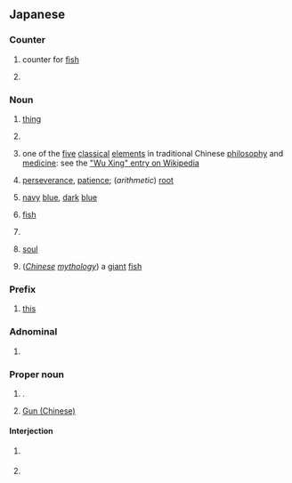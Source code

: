 {{also|ごん}}
==Japanese==

===Counter===
{{ja-pos|counter}}

# {{ja-def|喉}} counter for [[fish]]
# {{ja-def|献}}

===Noun===
{{ja-noun}}

# {{ja-def|事}} [[thing]]
# {{ja-def|坤}}
# {{ja-def|金}} one of the [[five]] [[classical]] [[elements]] in traditional Chinese [[philosophy]] and [[medicine]]: see the [[w:Wu Xing|"Wu Xing" entry on Wikipedia]]
# {{ja-def|根}} [[perseverance]], [[patience]]; (''arithmetic'') [[root]]
# {{ja-def|紺}} [[navy]] [[blue]], [[dark]] [[blue]]
# {{ja-def|喉}} [[fish]]
# {{ja-def|献}}
# {{ja-def|魂}} [[soul]]
# {{ja-def|鯤}} (''[[Chinese]] [[mythology]]'') a [[giant]] [[fish]]

===Prefix===
{{ja-pos|prefix}}

# {{ja-def|今}} [[this]]

===Adnominal===
{{ja-pos|adnominal}}

# {{alternative form of|ja|この|tr=kono}}

===Proper noun===
{{ja-pos|proper}}

# {{ja-def|今}} {{surname|ja}}.
# {{ja-def|鯀}} [[w:Gun (Chinese)|Gun (Chinese)]]

====Interjection====
{{ja-pos|interjection}}

# {{lb|ja|internet slang}} {{short for|ja|こんにちは}}
# {{lb|ja|internet slang}} {{short for|ja|こんばんは}}